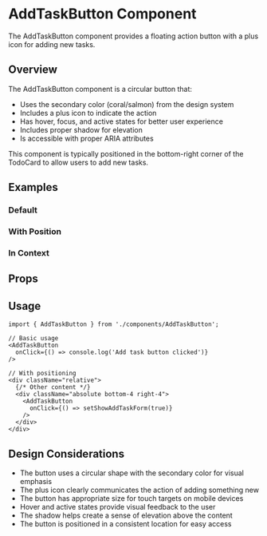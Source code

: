
<Meta of={AddTaskButtonStories} />

# AddTaskButton Component

The AddTaskButton component provides a floating action button with a plus icon for adding new tasks.

## Overview

The AddTaskButton component is a circular button that:
- Uses the secondary color (coral/salmon) from the design system
- Includes a plus icon to indicate the action
- Has hover, focus, and active states for better user experience
- Includes proper shadow for elevation
- Is accessible with proper ARIA attributes

This component is typically positioned in the bottom-right corner of the TodoCard to allow users to add new tasks.

## Examples

### Default

<Canvas of={AddTaskButtonStories.Default} />

### With Position

<Canvas of={AddTaskButtonStories.WithPosition} />

### In Context

<Canvas of={AddTaskButtonStories.InContext} />

## Props

<Controls />

## Usage

```tsx
import { AddTaskButton } from './components/AddTaskButton';

// Basic usage
<AddTaskButton 
  onClick={() => console.log('Add task button clicked')} 
/>

// With positioning
<div className="relative">
  {/* Other content */}
  <div className="absolute bottom-4 right-4">
    <AddTaskButton 
      onClick={() => setShowAddTaskForm(true)} 
    />
  </div>
</div>
```

## Design Considerations

- The button uses a circular shape with the secondary color for visual emphasis
- The plus icon clearly communicates the action of adding something new
- The button has appropriate size for touch targets on mobile devices
- Hover and active states provide visual feedback to the user
- The shadow helps create a sense of elevation above the content
- The button is positioned in a consistent location for easy access 